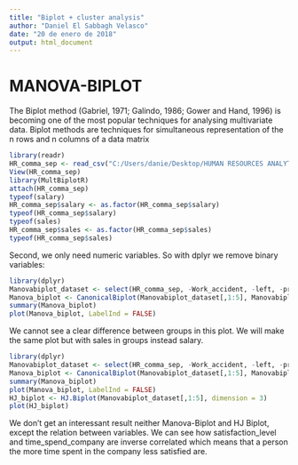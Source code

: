 ---
title: "Biplot + cluster analysis"
author: "Daniel El Sabbagh Velasco"
date: "20 de enero de 2018"
output: html_document
---

# MANOVA-BIPLOT
The Biplot method (Gabriel, 1971; Galindo, 1986; Gower and Hand, 1996) is becoming one of the most popular techniques for analysing multivariate data. Biplot methods are techniques for simultaneous representation of the n rows and n columns of a data matrix \bf{X}, in reduced dimensions, where the rows represent individuals, objects or samples and the columns the variables measured on them.
Several authors propose a Biplot representation for CVA called Canonical Biplot (CB) (Vicente-Villardon, 1992 and Gower & Hand, 1996) when it is oriented to the discrimination between groups or MANOVA-Biplot Gabriel (1972, 1995) when the aim is to study the variables responsible for the discrimination. 
The main advantage of the Biplot version of the technique is that it is possible not only to establish the differences between groups but also to characterise the variables responsible for them.
We are making a canonical-biplot or manova-biplot with confidence regions for the means of the groups. We can choose the variable that group our dataset. 
First, we convert both variables salary and sales into factors:

```{r, message=FALSE, warning=FALSE}
library(readr)
HR_comma_sep <- read_csv("C:/Users/danie/Desktop/HUMAN RESOURCES ANALYTICS - EQUIPO ANALISIS DE DATOS/HR_comma_sep.csv")
View(HR_comma_sep)
library(MultBiplotR)
attach(HR_comma_sep)
typeof(salary)
HR_comma_sep$salary <- as.factor(HR_comma_sep$salary)
typeof(HR_comma_sep$salary)
typeof(sales)
HR_comma_sep$sales <- as.factor(HR_comma_sep$sales)
typeof(HR_comma_sep$sales)

```

Second, we only need numeric variables. So with dplyr we remove binary variables: 

```{r, warning=FALSE}
library(dplyr)
Manovabiplot_dataset <- select(HR_comma_sep, -Work_accident, -left, -promotion_last_5years, -sales)
Manova_biplot <- CanonicalBiplot(Manovabiplot_dataset[,1:5], Manovabiplot_dataset$salary, MANOVA = TRUE)
summary(Manova_biplot)
plot(Manova_biplot, LabelInd = FALSE)
```

We cannot see a clear difference between groups in this plot. 
We will make the same plot but with sales in groups instead salary. 

```{r}
library(dplyr)
Manovabiplot_dataset <- select(HR_comma_sep, -Work_accident, -left, -promotion_last_5years, -salary)
Manova_biplot <- CanonicalBiplot(Manovabiplot_dataset[,1:5], Manovabiplot_dataset$sales, MANOVA = TRUE)
summary(Manova_biplot)
plot(Manova_biplot, LabelInd = FALSE)
HJ_biplot <- HJ.Biplot(Manovabiplot_dataset[,1:5], dimension = 3)
plot(HJ_biplot)
```
We don't get an interessant result neither Manova-Biplot and HJ Biplot, except the relation between variables. We can see how satisfaction_level and time_spend_company are inverse correlated which means that a person the more time spent in the company less satisfied are. 
